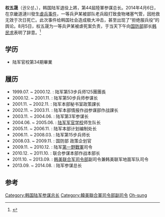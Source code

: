 {{Infobox officeholder
|honorific-prefix   =
|name               = 权五晟
|native_name        = {{nobold|권오성}}
|native_name_lang   = ko
|honorific-suffix   = 
|image              = Army (ROKA) General Kwon Oh-sung 육군대장 권오성 (2013.9.27 군 장성 진급 및 보직 신고 (10047319483)).jpg
|imagesize          = 
|smallimage         = <!--If this is specified, "image" should not be.-->
|alt                = 
|caption            = 
|order              = 
|office             = 
|term_start         = 
|term_end           = 
|alongside          = <!--For two or more people serving in the same position from the same district.  (e.g. United States Senators.)-->
|vicepresident      = 
|viceprimeminister  = 
|deputy             = 
|lieutenant         = 
|monarch            = 
|president          = 
|primeminister      = 
|taoiseach          = 
|chancellor         = 
|governor           = 
|governor-general   = 
|governor_general   = 
|constituency       = 
|majority           = 
|succeeding         = <!--For President-elect or equivalent-->
|predecessor        = 
|successor          = 
|prior_term         =
|birth_date         = {{birth date and age|1955|00|00|df=y}}
|birth_place        = [[京畿道|京畿道]][[杨州市|杨州市]]
|death_date         = <!-- {{Death date and age|YYYY|MM|DD|YYYY|MM|DD}} or {{Death-date and age|Month DD, YYYY|Month DD, YYYY}} (death date then birth date) -->
|death_place        = 
|restingplace       = 
|restingplacecoordinates = 
|birthname          = 
|citizenship        = 
|nationality        = 
|party              = 
|otherparty         =  <!--For additional political affiliations-->
|spouse             = 
|partner            =  <!--For those with a domestic partner and not married-->
|relations          = 
|children           = 
|residence          = 
|alma_mater         = 
|occupation         = 
|profession         = 
|cabinet            = 
|committees         = 
|portfolio          = 
|religion           = 
|signature          = 
|signature_alt      = 
|website            = 
|footnotes          = 
<!--Military service-->
|nickname           = 
|allegiance         = {{flag|South Korea}}
|branch             = {{flagicon image|Flag_of_the_Army_of_the_Republic_of_Korea.svg}} [[大韩民国陸軍|大韩民国陸軍]]
|serviceyears       = 
|rank               = [[File:19.SKA-GEN.svg|24px]] [[上將|上將]]
|unit               = 
|commands           = 
|battles            = 
|awards             = 
}}
'''权五晟'''（권오성，{{Bd|1955年|||}}），韩国陆军退役上將，第44屆陸軍参谋总长。2014年4月6日，在京畿道漣川發生[[2014年漣川韓軍虐兵案|虐兵事件]]，一等兵尹某被部队老兵殴打致食物堵塞气管，因抢救无效于次日死亡。此次事件给韩国社会造成极大冲击，甚至出现了“拒绝服兵役”的舆论。8月5日，权五晟为一等兵尹某被虐死案负责，于当天下午向[[大韓民國國防部|国防部]]部长[[韩民求|韩民求]]表明了辞意。<ref>{{cite web |url=http://www.chinanews.com/gj/2014/08-05/6462175.shtml |title=韩国陆军总参谋长因士兵被虐致死案欲辞职 |publisher=中国新闻网 |date= |accessdate=2014年8月5日 |archive-date=2016年3月5日 |archive-url=https://web.archive.org/web/20160305060146/http://www.chinanews.com/gj/2014/08-05/6462175.shtml |dead-url=no }}</ref>

== 学历 ==
* 陆军官校第34期畢業

== 履历 ==
{{commonscat|Kwon Oh Sung}}
* 1999.07. ~ 2000.12. : 陆军第53步兵师125團團長
* 2000.12. ~ 2001.11. : 陆军第50步兵师参谋长
* 2001.11. ~ 2002.11. : 陆军本部秘书室政策課长
* 2002.11. ~ 2003.11. : 陆军本部情报作战参谋部作战課长
* 2003.11. ~ 2004.06. : 陆军第3军参谋长
* 2004.06. ~ 2005.06. : [[大韓民國陸軍官校|陆军军官学校]]师生队长
* 2005.11. ~ 2006.11. : 陆军本部计划编制处长
* 2006.11. ~ 2008.03. : 陆军第15步兵师长
* 2008.03. ~ 2009.11. : 国防部 政策企划官
* 2009.11. ~ 2010.12. : 陆军[[大韓民國第一野戰軍|第一野戰軍]]司令
* 2010.12. ~ 2011.10. : 联合参谋本部作战本部长
* 2011.10. ~ 2013.09. : [[韩美联合军司令部|韩美联合军司令部]]副司令兼韩美联军地面军队司令
* 2013.09. ~ 2014.08. : 陆军参谋总长

== 参考 ==
{{Reflist|2}}

{{S-start}}
{{s-mil}}
{{s-bef|before=[[曹晶焕|曹晶焕]]（조정환）}}
{{s-ttl|title=[[大韓民國陸軍參謀總掌|韓國陆军参谋总长]]|years=2013年9月28日 ~ 2014年8月11日}}
{{s-aft|after=[[金曜焕|金曜焕]]（김요환）}}
{{S-end}}
{{DEFAULTSORT:Kwon, Oh-sung}}
[[Category:韩国陆军参谋总长|Category:韩国陆军参谋总长]]
[[Category:韓美聯合軍司令部副司令|Category:韓美聯合軍司令部副司令]]
[[Category:權姓|Oh-sung]]